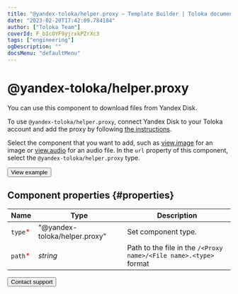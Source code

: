 ```yaml
---
title: "@yandex-toloka/helper.proxy — Template Builder | Toloka documentation"
date: "2023-02-20T17:42:09.784184"
author: ["Toloka Team"]
coverId: F_bIcOYF9yjrxkPZrXc3
tags: ["engineering"]
ogDescription: ""
docsMenu: "defaultMenu"
---
```



# @yandex-toloka/helper.proxy

You can use this component to download files from Yandex Disk.

To use `@yandex-toloka/helper.proxy`, connect Yandex Disk to your Toloka account and add the proxy by following [the instructions](/docs/guide/prepare-data).

Select the component that you want to add, such as [view.image](/docs/template-builder/reference/view.image) for an image or [view.audio](/docs/template-builder/reference/view.audio) for an audio file. In the `url` property of this component, select the `@yandex-toloka/helper.proxy` type.

<Button themeColor="light" view="default" size="l" type="link" url="https://ya.cc/t/V8WEk0kF3twYd3">View example</Button>

## Component properties {#properties}

**Name** | **Type** | **Description**
----- | ----- | -----
`type`<span style="color: red">\*</span> | "@yandex-toloka/helper.proxy" | Set component type.
`path`<span style="color: red">\*</span> | _string_ | Path to the file in the `/<Proxy name>/<File name>.<type>` format

<Button themeColor="light" view="default" size="l" type="link" url="/docs/guide/troubleshooting/support?form-source=template-builder-reference-helper-proxy">Contact support</Button>
